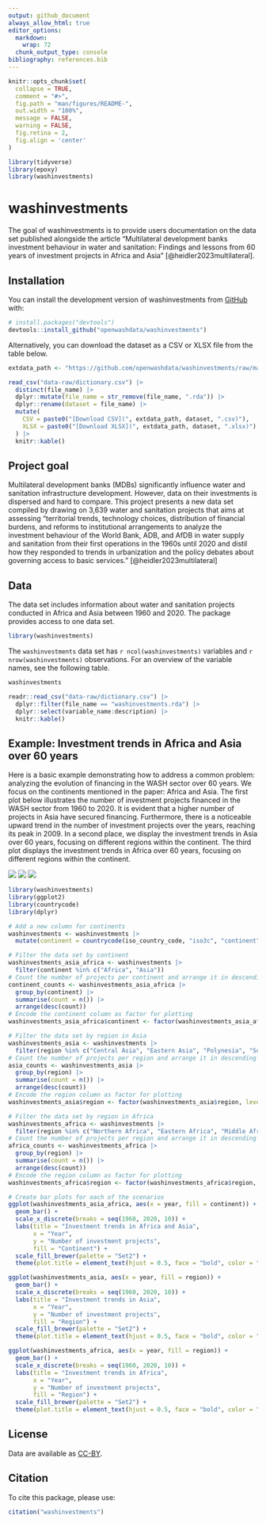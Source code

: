 ```yaml
---
output: github_document
always_allow_html: true
editor_options: 
  markdown: 
    wrap: 72
  chunk_output_type: console
bibliography: references.bib
---
```


<!-- README.md is generated from README.Rmd. Please edit that file -->

```r
knitr::opts_chunk$set(
  collapse = TRUE,
  comment = "#>",
  fig.path = "man/figures/README-",
  out.width = "100%",
  message = FALSE,
  warning = FALSE,
  fig.retina = 2,
  fig.align = 'center'
)

library(tidyverse)
library(epoxy)
library(washinvestments)
```

# washinvestments

<!-- badges: start -->

<!-- badges: end -->

The goal of washinvestments is to provide users documentation on the data set published alongside the article "Multilateral
development banks investment behaviour in water and sanitation: Findings
and lessons from 60 years of investment projects in Africa and Asia"
[@heidler2023multilateral].

## Installation

You can install the development version of washinvestments from
[GitHub](https://github.com/) with:

``` r
# install.packages("devtools")
devtools::install_github("openwashdata/washinvestments")
```

Alternatively, you can download the dataset as a CSV or XLSX file from
the table below.

```r

extdata_path <- "https://github.com/openwashdata/washinvestments/raw/main/inst/extdata/"

read_csv("data-raw/dictionary.csv") |> 
  distinct(file_name) |> 
  dplyr::mutate(file_name = str_remove(file_name, ".rda")) |> 
  dplyr::rename(dataset = file_name) |> 
  mutate(
    CSV = paste0("[Download CSV](", extdata_path, dataset, ".csv)"),
    XLSX = paste0("[Download XLSX](", extdata_path, dataset, ".xlsx)")
  ) |> 
  knitr::kable()

```

## Project goal

Multilateral development banks (MDBs) significantly influence water and
sanitation infrastructure development. However, data on their investments is
dispersed and hard to compare. This project presents a new data set
compiled by drawing on 3,639 water and sanitation projects that aims at
assessing "territorial trends, technology choices, distribution of
financial burdens, and reforms to institutional arrangements to analyze
the investment behaviour of the World Bank, ADB, and AfDB in water
supply and sanitation from their first operations in the 1960s until
2020 and distil how they responded to trends in urbanization and the
policy debates about governing access to basic services."
[@heidler2023multilateral]

## Data

The data set includes information about water and sanitation projects
conducted in Africa and Asia between 1960 and 2020. The package provides
access to one data set.

```r
library(washinvestments)
```

The `washinvestments` data set has `r ncol(washinvestments)` variables
and `r nrow(washinvestments)` observations. For an overview of the
variable names, see the following table.

```r
washinvestments
```

```r
readr::read_csv("data-raw/dictionary.csv") |> 
  dplyr::filter(file_name == "washinvestments.rda") |> 
  dplyr::select(variable_name:description) |> 
  knitr::kable()
```

## Example: Investment trends in Africa and Asia over 60 years

Here is a basic example demonstrating how to address a common problem:
analyzing the evolution of financing in the WASH sector over
60 years. We focus on the continents mentioned in the paper: Africa
and Asia. The first plot below illustrates the number of investment projects
financed in the WASH sector from 1960 to 2020. It is evident that a
higher number of projects in Asia have secured financing. Furthermore,
there is a noticeable upward trend in the number of investment projects
over the years, reaching its peak in 2009. In a second place, we display the investment trends in Asia over 60 years, focusing on different regions within the continent. The third plot displays the investment trends in Africa over 60 years, focusing on different regions within the continent.

![](man/figures/africa_asia.png)
![](man/figures/asia.png)
![](man/figures/africa.png)

```r
library(washinvestments)
library(ggplot2)
library(countrycode)
library(dplyr)

# Add a new column for continents
washinvestments <- washinvestments |> 
  mutate(continent = countrycode(iso_country_code, "iso3c", "continent"))

# Filter the data set by continent
washinvestments_asia_africa <- washinvestments |> 
  filter(continent %in% c("Africa", "Asia"))
# Count the number of projects per continent and arrange it in descending order for plotting
continent_counts <- washinvestments_asia_africa |> 
  group_by(continent) |> 
  summarise(count = n()) |> 
  arrange(desc(count))
# Encode the continent column as factor for plotting
washinvestments_asia_africa$continent <- factor(washinvestments_asia_africa$continent, levels = continent_counts$continent)

# Filter the data set by region in Asia
washinvestments_asia <- washinvestments |>
  filter(region %in% c("Central Asia", "Eastern Asia", "Polynesia", "South-eastern Asia", "Southern Asia", "Western Asia"))
# Count the number of projects per region and arrange it in descending order for plotting
asia_counts <- washinvestments_asia |> 
  group_by(region) |> 
  summarise(count = n()) |> 
  arrange(desc(count))
# Encode the region column as factor for plotting
washinvestments_asia$region <- factor(washinvestments_asia$region, levels = asia_counts$region)

# Filter the data set by region in Africa
washinvestments_africa <- washinvestments |>
  filter(region %in% c("Northern Africa", "Eastern Africa", "Middle Africa", "Western Africa", "Southern Africa"))
# Count the number of projects per region and arrange it in descending order for plotting
africa_counts <- washinvestments_africa |> 
  group_by(region) |> 
  summarise(count = n()) |> 
  arrange(desc(count))
# Encode the region column as factor for plotting
washinvestments_africa$region <- factor(washinvestments_africa$region, levels = africa_counts$region)

# Create bar plots for each of the scenarios
ggplot(washinvestments_asia_africa, aes(x = year, fill = continent)) +
  geom_bar() +
  scale_x_discrete(breaks = seq(1960, 2020, 10)) +
  labs(title = "Investment trends in Africa and Asia",
       x = "Year",
       y = "Number of investment projects",
       fill = "Continent") +
  scale_fill_brewer(palette = "Set2") +
  theme(plot.title = element_text(hjust = 0.5, face = "bold", color = "#333333"))

ggplot(washinvestments_asia, aes(x = year, fill = region)) +
  geom_bar() +
  scale_x_discrete(breaks = seq(1960, 2020, 10)) +
  labs(title = "Investment trends in Asia",
       x = "Year",
       y = "Number of investment projects",
       fill = "Region") +
  scale_fill_brewer(palette = "Set2") +
  theme(plot.title = element_text(hjust = 0.5, face = "bold", color = "#333333"))

ggplot(washinvestments_africa, aes(x = year, fill = region)) +
  geom_bar() +
  scale_x_discrete(breaks = seq(1960, 2020, 10)) +
  labs(title = "Investment trends in Africa",
       x = "Year",
       y = "Number of investment projects",
       fill = "Region") +
  scale_fill_brewer(palette = "Set2") +
  theme(plot.title = element_text(hjust = 0.5, face = "bold", color = "#333333"))
```

## License

Data are available as
[CC-BY](https://github.com/openwashdata/washinvestments/LICENSE.md).

## Citation

To cite this package, please use:

```r
citation("washinvestments")
```
